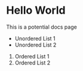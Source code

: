 
# Hello World

This is a potential docs page

- Unordered List 1
- Unordered List 2

1. Ordered List 1
1. Ordered List 2

